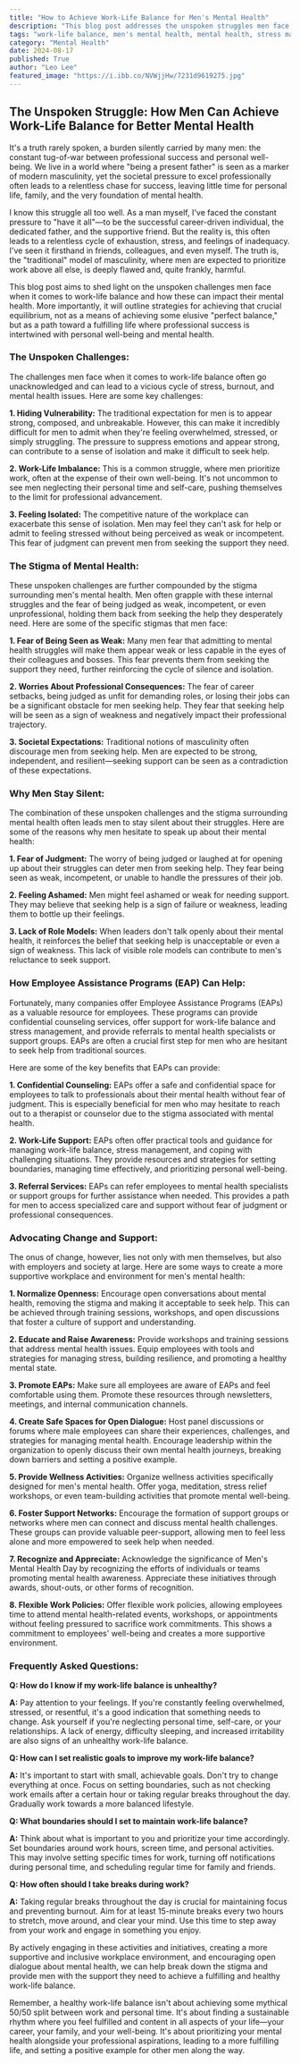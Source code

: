 ```yaml
---
title: "How to Achieve Work-Life Balance for Men's Mental Health"
description: "This blog post addresses the unspoken struggles men face in achieving work-life balance and its impact on mental health. It highlights the stigma surrounding men's mental health and provides practical strategies for achieving a healthy equilibrium, including utilizing Employee Assistance Programs (EAPs) and advocating for change within workplaces."
tags: "work-life balance, men's mental health, mental health, stress management, burnout, stigma, employee assistance programs, EAP, workplace wellness, support groups, mental health awareness, healthy lifestyle,  well-being, self-care"
category: "Mental Health"
date: 2024-08-17
published: True
author: "Leo Lee"
featured_image: "https://i.ibb.co/NVWjjHw/7231d9619275.jpg"
---
```


## The Unspoken Struggle: How Men Can Achieve Work-Life Balance for Better Mental Health

It's a truth rarely spoken, a burden silently carried by many men: the constant tug-of-war between professional success and personal well-being. We live in a world where "being a present father" is seen as a marker of modern masculinity, yet the societal pressure to excel professionally often leads to a relentless chase for success, leaving little time for personal life, family, and the very foundation of mental health.

I know this struggle all too well. As a man myself, I've faced the constant pressure to "have it all"—to be the successful career-driven individual, the dedicated father, and the supportive friend. But the reality is, this often leads to a relentless cycle of exhaustion, stress, and feelings of inadequacy. I've seen it firsthand in friends, colleagues, and even myself.  The truth is, the "traditional" model of masculinity, where men are expected to prioritize work above all else, is deeply flawed and, quite frankly, harmful.

This blog post aims to shed light on the unspoken challenges men face when it comes to work-life balance and how these can impact their mental health. More importantly, it will outline strategies for achieving that crucial equilibrium, not as a means of achieving some elusive "perfect balance," but as a path toward a fulfilling life where professional success is intertwined with personal well-being and mental health. 

###  The Unspoken Challenges: 

The challenges men face when it comes to work-life balance often go unacknowledged and can lead to a vicious cycle of stress, burnout, and mental health issues.  Here are some key challenges:

**1. Hiding Vulnerability:** The traditional expectation for men is to appear strong, composed, and unbreakable. However, this can make it incredibly difficult for men to admit when they're feeling overwhelmed, stressed, or simply struggling.  The pressure to suppress emotions and appear strong, can contribute to a sense of isolation and make it difficult to seek help.

**2. Work-Life Imbalance:** This is a common struggle, where men prioritize work, often at the expense of their own well-being. It's not uncommon to see men neglecting their personal time and self-care,  pushing themselves to the limit for professional advancement. 

**3.  Feeling Isolated:** The competitive nature of the workplace can exacerbate this sense of isolation. Men may feel they can't ask for help or admit to feeling stressed without being perceived as weak or incompetent. This fear of judgment can prevent men from seeking the support they need.

### The Stigma of Mental Health:

These unspoken challenges are further compounded by the stigma surrounding men's mental health.  Men often grapple with these internal struggles and the fear of being judged as weak, incompetent, or even unprofessional, holding them back from seeking the help they desperately need.  Here are some of the specific stigmas that men face:

**1. Fear of Being Seen as Weak:**  Many men fear that admitting to mental health struggles will make them appear weak or less capable in the eyes of their colleagues and bosses.  This fear prevents them from seeking the support they need, further reinforcing the cycle of silence and isolation.

**2. Worries About Professional Consequences:**  The fear of career setbacks, being judged as unfit for demanding roles, or losing their jobs can be a significant obstacle for men seeking help. They fear that seeking help will be seen as a sign of weakness and negatively impact their professional trajectory.

**3. Societal Expectations:** Traditional notions of masculinity often discourage men from seeking help. Men are expected to be strong, independent, and resilient—seeking support can be seen as a contradiction of these expectations.

### Why Men Stay Silent:

The combination of these unspoken challenges and the stigma surrounding mental health often leads men to stay silent about their struggles.  Here are some of the reasons why men hesitate to speak up about their mental health:

**1. Fear of Judgment:** The worry of being judged or laughed at for opening up about their struggles can deter men from seeking help.  They fear being seen as weak, incompetent, or unable to handle the pressures of their job.

**2. Feeling Ashamed:** Men might feel ashamed or weak for needing support. They may believe that seeking help is a sign of failure or weakness, leading them to bottle up their feelings.

**3. Lack of Role Models:** When leaders don't talk openly about their mental health, it reinforces the belief that seeking help is unacceptable or even a sign of weakness.  This lack of visible role models can contribute to men's reluctance to seek support.

### How Employee Assistance Programs (EAP) Can Help:

Fortunately, many companies offer Employee Assistance Programs (EAPs) as a valuable resource for employees. These programs can provide confidential counseling services, offer support for work-life balance and stress management, and provide referrals to mental health specialists or support groups. EAPs are often a crucial first step for men who are hesitant to seek help from traditional sources. 

Here are some of the key benefits that EAPs can provide:

**1. Confidential Counseling:**  EAPs offer a safe and confidential space for employees to talk to professionals about their mental health without fear of judgment.  This is especially beneficial for men who may hesitate to reach out to a therapist or counselor due to the stigma associated with mental health.

**2. Work-Life Support:**  EAPs often offer practical tools and guidance for managing work-life balance, stress management, and coping with challenging situations.  They provide resources and strategies for setting boundaries, managing time effectively, and prioritizing personal well-being.

**3. Referral Services:**  EAPs can refer employees to mental health specialists or support groups for further assistance when needed.  This provides a path for men to access specialized care and support without fear of judgment or professional consequences.

###  Advocating Change and Support:

The onus of change, however, lies not only with men themselves, but also with employers and society at large.  Here are some ways to create a more supportive workplace and environment for men's mental health:

**1.  Normalize Openness:** Encourage open conversations about mental health, removing the stigma and making it acceptable to seek help.  This can be achieved through training sessions, workshops, and open discussions that foster a culture of support and understanding.

**2. Educate and Raise Awareness:**  Provide workshops and training sessions that address mental health issues. Equip employees with tools and strategies for managing stress, building resilience, and promoting a healthy mental state.

**3. Promote EAPs:** Make sure all employees are aware of EAPs and feel comfortable using them.  Promote these resources through newsletters, meetings, and internal communication channels.

**4. Create Safe Spaces for Open Dialogue:**  Host panel discussions or forums where male employees can share their experiences, challenges, and strategies for managing mental health.  Encourage leadership within the organization to openly discuss their own mental health journeys, breaking down barriers and setting a positive example.

**5. Provide Wellness Activities:**  Organize wellness activities specifically designed for men's mental health.  Offer yoga, meditation, stress relief workshops, or even team-building activities that promote mental well-being.

**6. Foster Support Networks:** Encourage the formation of support groups or networks where men can connect and discuss mental health challenges.  These groups can provide valuable peer-support, allowing men to feel less alone and more empowered to seek help when needed.

**7.  Recognize and Appreciate:**  Acknowledge the significance of Men's Mental Health Day by recognizing the efforts of individuals or teams promoting mental health awareness.  Appreciate these initiatives through awards, shout-outs, or other forms of recognition.

**8. Flexible Work Policies:** Offer flexible work policies, allowing employees time to attend mental health-related events, workshops, or appointments without feeling pressured to sacrifice work commitments.  This shows a commitment to employees' well-being and creates a more supportive environment.

###  Frequently Asked Questions:

**Q: How do I know if my work-life balance is unhealthy?**

**A:**  Pay attention to your feelings.  If you're constantly feeling overwhelmed, stressed, or resentful, it's a good indication that something needs to change.  Ask yourself if you're neglecting personal time, self-care, or your relationships.  A lack of energy, difficulty sleeping, and increased irritability are also signs of an unhealthy work-life balance. 

**Q: How can I set realistic goals to improve my work-life balance?**

**A:** It's important to start with small, achievable goals.  Don't try to change everything at once.  Focus on setting boundaries, such as not checking work emails after a certain hour or taking regular breaks throughout the day.  Gradually work towards a more balanced lifestyle. 

**Q: What boundaries should I set to maintain work-life balance?**

**A:**  Think about what is important to you and prioritize your time accordingly.  Set boundaries around work hours, screen time, and personal activities.  This may involve setting specific times for work, turning off notifications during personal time, and scheduling regular time for family and friends.

**Q: How often should I take breaks during work?**

**A:**  Taking regular breaks throughout the day is crucial for maintaining focus and preventing burnout.  Aim for at least 15-minute breaks every two hours to stretch, move around, and clear your mind.  Use this time to step away from your work and engage in something you enjoy.

By actively engaging in these activities and initiatives, creating a more supportive and inclusive workplace environment, and encouraging open dialogue about mental health, we can help break down the stigma and provide men with the support they need to achieve a fulfilling and healthy work-life balance. 

Remember, a healthy work-life balance isn't about achieving some mythical 50/50 split between work and personal time. It's about finding a sustainable rhythm where you feel fulfilled and content in all aspects of your life—your career, your family, and your well-being. It's about prioritizing your mental health alongside your professional aspirations, leading to a more fulfilling life, and setting a positive example for other men along the way. 